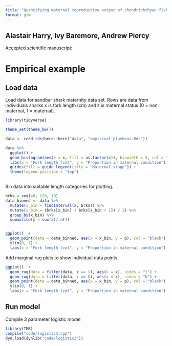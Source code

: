 ```yaml
---
title: "Quantifying maternal reproductive output of chondrichthyan fishes"
format: gfm
---
```


## Alastair Harry, Ivy Baremore, Andrew Piercy

Accepted scientific manuscript:

# Empirical example

## Load data

Load data for sandbar shark maternity data set. Rows are data from individuals sharks x is fork length (cm) and z is maternal status (0 = non maternal, 1 = maternal).

```r
library(tidyverse)

theme_set(theme_bw())

data <- read_rds(here::here("data", "empirical-plumbeus.Rds"))

data %>% 
  ggplot() + 
  geom_histogram(aes(x = x, fill = as.factor(z)), binwidth = 5, col = "black") +
  labs(x = "Fork length (cm)", y = "Proportion in maternal condition") + 
  guides(fill = guide_legend(title = "Maternal stage")) + 
  theme(legend.position = "top")
  
```

Bin data into suitable length categories for plotting.

```r
brks = seq(40, 220, 10)
data_binned <- data %>%
  mutate(x_bin = findInterval(x, brks)) %>% 
  mutate(x_bin = (brks[x_bin] + brks[x_bin + 1]) / 2) %>% 
  group_by(x_bin) %>%
  summarise(p = sum(z)/ n())


ggplot()  + 
  geom_point(data = data_binned, aes(x = x_bin, y = p), col = "black") + 
  ylim(0, 1) +
  labs(x = "Fork length (cm)", y = "Proportion in maternal condition")
```

Add marginal rug plots to show individual data points.

```r
ggplot()  + 
  geom_rug(data = filter(data, z == 1), aes(x = x), sides = "t") +
  geom_rug(data = filter(data, z == 0), aes(x = x), sides = "b") +
  geom_point(data = data_binned, aes(x = x_bin, y = p), col = "black") + 
  ylim(0, 1) +
  labs(x = "Fork length (cm)", y = "Proportion in maternal condition")

```

## Run model

Compile 3 parameter logistic model

```r
library(TMB)
compile("code/logistic3.cpp")
dyn.load(dynlib("code/logistic3"))
```
